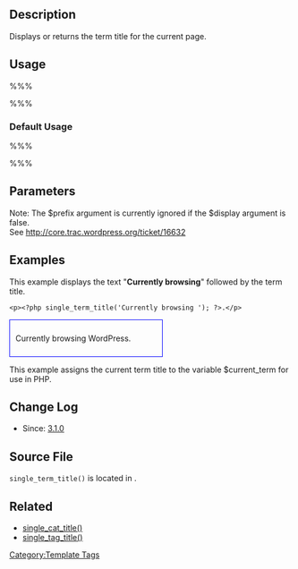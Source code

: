 {{Languages|
{{en|Function_Reference/single_term_title}}
{{ja|関数リファレンス/single_term_title}}
}}

== Description ==

Displays or returns the term title for the current page.

== Usage ==

%%% <?php single_term_title( $prefix, $display ); ?> %%%

=== Default Usage ===

%%% <?php single_term_title(); ?> %%%

== Parameters ==

{{Parameter|$prefix|string|Text to output before the title.|optional}}
Note: The $prefix argument is currently ignored if the $display argument is false.<br />
See http://core.trac.wordpress.org/ticket/16632
{{Parameter|$display|boolean|Display the title (<tt>TRUE</tt>), or return the title to be used in PHP (<tt>FALSE</tt>).|optional|<tt>TRUE</tt>}}

== Examples ==

This example displays the text "'''Currently browsing '''" followed by the term title.

 &lt;p&gt;<?php single_term_title('Currently browsing '); ?>.&lt;/p&gt;

<div style="border:1px solid blue; width:50%; padding:10px">Currently browsing WordPress.</div>


This example assigns the current term title to the variable $current_term for use in PHP.

 <?php $current_term = single_term_title("", false); ?>

== Change Log ==

* Since: [[Version 3.1|3.1.0]]

== Source File ==

<tt>single_term_title()</tt> is located in {{Trac|wp-includes/general-template.php}}.

== Related ==

* [[Function_Reference/single_cat_title|single_cat_title()]]
* [[Function_Reference/single_tag_title|single_tag_title()]]

{{Tag Footer}}

[[Category:Template Tags]]